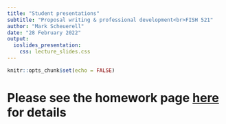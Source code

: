 ```yaml
---
title: "Student presentations"
subtitle: "Proposal writing & professional development<br>FISH 521"
author: "Mark Scheuerell"
date: "28 February 2022"
output:
  ioslides_presentation:
    css: lecture_slides.css
---
```


```r
knitr::opts_chunk$set(echo = FALSE)
```




# Please see the homework page [here](/website/homework/week_09/hw_07_presentations.html) for details
